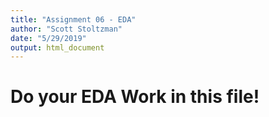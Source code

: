```yaml
---
title: "Assignment 06 - EDA"
author: "Scott Stoltzman"
date: "5/29/2019"
output: html_document
---
```



# Do your EDA Work in this file!
```r

```

